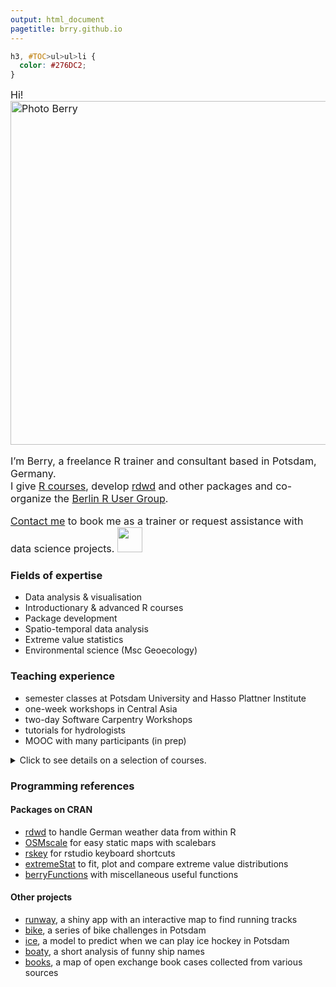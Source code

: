 ```yaml
---
output: html_document
pagetitle: brry.github.io
---
```



```css
h3, #TOC>ul>ul>li {
  color: #276DC2;
}
```

<font size="3">
Hi!
<a href="https://github.com/brry/brry.github.io/raw/master/course22z.jpg"><img src="https://github.com/brry/brry.github.io/raw/master/course22z.jpg" width="550" alt="Photo Berry"></a>

I'm Berry, a freelance R trainer and consultant based in Potsdam, Germany.   
I give [R courses](https://bookdown.org/brry/course), 
develop [rdwd](https://github.com/brry/rdwd#rdwd) and other packages and co-organize the [Berlin R User Group](https://www.meetup.com/de-DE/Berlin-R-Users-Group/).

[Contact me](mailto:berry-b@gmx.de) to book me as a trainer or request assistance with data science projects.
<img src="https://github.com/brry/course/raw/master/externalfig/Blogo.png" width="40">


</font>

### Fields of expertise

- Data analysis & visualisation
- Introductionary & advanced R courses
- Package development
- Spatio-temporal data analysis
- Extreme value statistics
- Environmental science (Msc Geoecology)

### Teaching experience

- semester classes at Potsdam University and Hasso Plattner Institute
- one-week workshops in Central Asia
- two-day Software Carpentry Workshops
- tutorials for hydrologists
- MOOC with many participants (in prep)


<details>
  <summary>Click to see details on a selection of courses.</summary>

<br>
GE = [Geoecology](https://www.uni-potsdam.de/en/umwelt/study-program-geoecology/overview) study program at Potsdam University
```r
tab <- readxl::read_excel("Teaching_Overview.xlsx")
#knitr::kable(tab, format="html", col.names=NULL)
library(magrittr)
suppressPackageStartupMessages(library(huxtable))
ht <- huxtable::hux(tab, add_colnames=FALSE)
ht %>%
  set_all_borders(1) %>%
  set_markdown() %>% 
  set_valign("middle") %>% 
  set_bottom_padding(0)
```

</details>

### Programming references

#### Packages on CRAN
- [rdwd](https://github.com/brry/rdwd#rdwd) to handle German weather data from within R
- [OSMscale](https://github.com/brry/OSMscale#intro) for easy static maps with scalebars
- [rskey](https://github.com/brry/rskey#rskey) for rstudio keyboard shortcuts
- [extremeStat](https://github.com/brry/extremeStat#intro) to fit, plot and compare extreme value distributions
- [berryFunctions](https://cran.r-project.org/web/packages/berryFunctions/vignettes/berryFunctions.html) with miscellaneous useful functions

#### Other projects
- [runway](https://github.com/brry/runway#runway), a shiny app with an interactive map to find running tracks
- [bike](https://github.com/brry/bike), a series of bike challenges in Potsdam
- [ice](https://github.com/brry/ice#ice-hockey-playability-prediction), a model to predict when we can play ice hockey in Potsdam
- [boaty](https://github.com/brry/boaty#boaty), a short analysis of funny ship names
- [books](https://brry.github.io/books), a map of open exchange book cases collected from various sources
